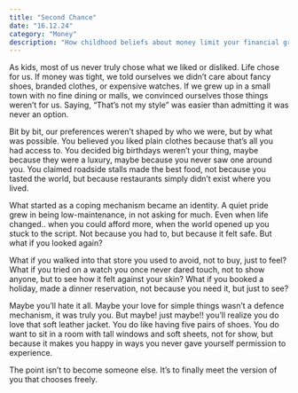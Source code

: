 ```yaml
---
title: "Second Chance"
date: "16.12.24"
category: "Money"
description: "How childhood beliefs about money limit your financial growth"
---
```

As kids, most of us never truly chose what we liked or disliked. Life chose for us. If money was tight, we told ourselves we didn’t care about fancy shoes, branded clothes, or expensive watches. If we grew up in a small town with no fine dining or malls, we convinced ourselves those things weren’t for us. Saying, “That’s not my style” was easier than admitting it was never an option.

Bit by bit, our preferences weren’t shaped by who we were, but by what was possible. You believed you liked plain clothes because that’s all you had access to. You decided big birthdays weren’t your thing, maybe because they were a luxury, maybe because you never saw one around you. You claimed roadside stalls made the best food, not because you tasted the world, but because restaurants simply didn’t exist where you lived.

What started as a coping mechanism became an identity. A quiet pride grew in being low-maintenance, in not asking for much. Even when life changed.. when you could afford more, when the world opened up you stuck to the script. Not because you had to, but because it felt safe.
But what if you looked again?

What if you walked into that store you used to avoid, not to buy, just to feel? What if you tried on a watch you once never dared touch, not to show anyone, but to see how it felt against your skin? What if you booked a holiday, made a dinner reservation, not because you need it, but just to see?

Maybe you’ll hate it all. Maybe your love for simple things wasn’t a defence mechanism, it was truly you. But maybe! just maybe!! you’ll realize you do love that soft leather jacket. You do like having five pairs of shoes. You do want to sit in a room with tall windows and soft sheets, not for show, but because it makes you happy in ways you never gave yourself permission to experience.

The point isn’t to become someone else. It’s to finally meet the version of you that chooses freely.
